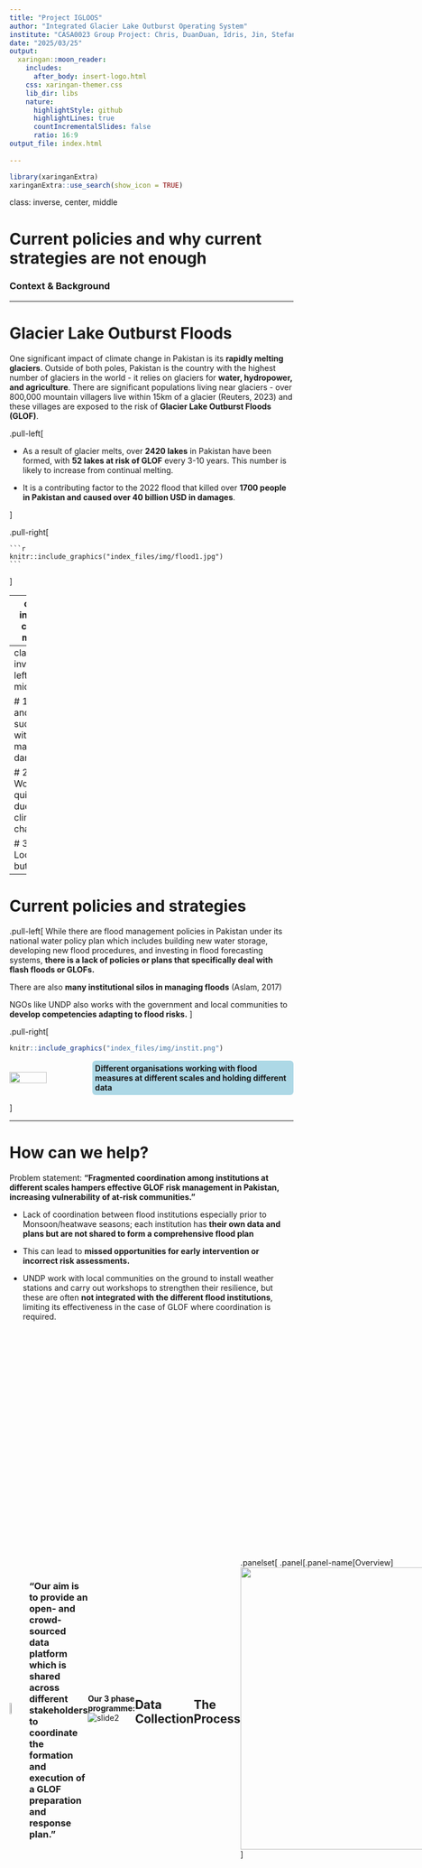 ```yaml
---
title: "Project IGLOOS"
author: "Integrated Glacier Lake Outburst Operating System"
institute: "CASA0023 Group Project: Chris, DuanDuan, Idris, Jin, Stefan"
date: "2025/03/25"
output:
  xaringan::moon_reader:
    includes:
      after_body: insert-logo.html
    css: xaringan-themer.css
    lib_dir: libs
    nature:
      highlightStyle: github
      highlightLines: true
      countIncrementalSlides: false
      ratio: 16:9
output_file: index.html
  
---
```

```r
library(xaringanExtra)
xaringanExtra::use_search(show_icon = TRUE)
```
class: inverse, center, middle

# Current policies and why current strategies are not enough 

### Context & Background

---

# Glacier Lake Outburst Floods

One significant impact of climate change in Pakistan is its **rapidly melting glaciers**. Outside of both poles, Pakistan is the country with the highest number of glaciers in the world - it relies on glaciers for **water, hydropower, and agriculture**. There are significant populations living near glaciers - over 800,000 mountain villagers live within 15km of a glacier (Reuters, 2023) and these villages are exposed to the risk of **Glacier Lake Outburst Floods (GLOF)**. 

.pull-left[

- As a result of glacier melts, over **2420 lakes** in Pakistan have been formed, with **52 lakes at risk of GLOF** every 3-10 years. This number is likely to increase from continual melting.

- It is a contributing factor to the 2022 flood that killed over **1700 people in Pakistan and caused over 40 billion USD in damages**. 

]

.pull-right[

    ```r
    knitr::include_graphics("index_files/img/flood1.jpg")
    ```
]

---
class: inverse, center, middle

# Why Glacier Lake Outburst Floods? 


---
class: inverse, left, middle

# 1. Fast and sudden with massive damages 

# 2. Worsening quickly due to climate change 

# 3. Localised but deadly 

---

# Current policies and strategies 

.pull-left[
While there are flood management policies in Pakistan under its national water policy plan which includes building new water storage, developing new flood procedures, and investing in flood forecasting systems, **there is a lack of policies or plans that specifically deal with flash floods or GLOFs.**

There are also **many institutional silos in managing floods** (Aslam, 2017)

NGOs like UNDP also works with the government and local communities to **develop competencies adapting to flood risks.** 
]

.pull-right[
```r
knitr::include_graphics("index_files/img/instit.png")
```
<div style="display: flex; align-items: center;">
  <img src="index_files/img/app.jpg" style="width: 50%; margin-right: 15px;" />
  <p style="margin: 0; font-weight: bold; background-color: lightblue; padding: 5px; border-radius: 6px">Different organisations working with flood measures at different scales and holding different data</p>
</div>
]

---

# How can we help? 

Problem statement: **"Fragmented coordination among institutions at different scales hampers effective GLOF risk management in Pakistan, increasing vulnerability of at-risk communities."**  

- Lack of coordination between flood institutions especially prior to Monsoon/heatwave seasons; each institution has **their own data and plans but are not shared to form a comprehensive flood plan** 

- This can lead to **missed opportunities for early intervention or incorrect risk assessments.**

- UNDP work with local communities on the ground to install weather stations and carry out workshops to strengthen their resilience, but these are often **not integrated with the different flood institutions**, limiting its effectiveness in the case of GLOF where coordination is required.

<div style="display: flex; align-items: center;">
  <img src="index_files/img/logo3.png" style="width: 17.5%; margin-right: 15px;" />

<div class="pull-right" style="width: 80%;">
  <h3>"Our aim is to provide an open- and crowd-sourced data platform which is shared across different stakeholders to coordinate the formation and execution of a GLOF preparation and response plan."</h3>
</div>

---
class: inverse, center, middle

# Methodology  

### Data pipeline, outputs, and operational applications

---
class: center

## Remote Sensing Solutions
---- 
**Our 3 phase programme:** 
![slide2](index_files/img/2.jpg)

---

## Data Collection

```r
library(tidyverse)
library(kableExtra)
data_sources <- read_csv("index_files/img/data_sources.csv", show_col_types = FALSE)

kable_out <- kable(data_sources, "html", escape = FALSE, align = 'l') %>%
kable_styling(bootstrap_options = c("bordered", "condensed"))
kable_out
# Print the table

```

---

## The Process

```r
xaringanExtra::use_panelset()
```

.panelset[
.panel[.panel-name[Overview]
<img src="index_files/img/3.jpg"
     width="1000px" height="500"
     style="position:center; right:10px; top:130px;">
]

.panel[.panel-name[Glacier Identification]
.pull-left[
Glacier mass changes drastically throughout the year, so we  calculate seasonal averages of Landsat images.
- Employ digital elevation model to **differentiate terrain shadows from glaciers.** 

- Implement **region-specific** Normalised Difference Water Index and Normalised Difference Snow Index to identify glacier lakes. 

- Apply a region-specific Random forest classification model, using NDWI and NDSI, to ensure rivers, non-glacial lakes are not misclassified as glacier lakes.

- Set up **auto-updates** for the inventory.
]
.pull-right[
![looking](index_files/img/look.jpg)
]
]

.panel[.panel-name[Hazard Index]
.pull-left[
Our GLOF Hazard Index (0-1) considers:
- **Slope angles using digital elevation models.**
  - Rock and avalanche impact into a lake is more likely from any slope >30° (Fischer et al., 2012).
  - Downstream, if >50% of  slope pixels are below the 35° typical angle of repose, the dam is considered unstable (Allen et al., 2019). 
- **Lake area using polygon calculation.**  
  - Used as a proxy for lake volume and depth.
- **Watershed area upstream.**
  - Larger watershed area increases the risk of runoff (Allen et al., 2016).
]
.pull-right[
![pic2](index_files/img/bell.jpg)
]
]

.panel[.panel-name[Danger Index]
.pull-left[
The GLOF Danger Index (0-1) quantifies the potential for loss of life, livelihood and infrastructure:
- LULC and OSM data to identify **man-made structures and communities**
  - Create a binary categorisation of each pixel for presence of infrastructure.
- Modified single-flow model (MSF) for each lake to **determine impacted areas from GLOF event.**
  - Uses digital elevation models to simulate flooding and predict how outburst waters would travel downstream.
  - This model identifies the **precise villages, roads, and agricultural land in the flood’s path, ensuring targeted risk mapping.**
]
.pull-right[
![pic](index_files/img/danger.jpg)
]
]

.panel[.panel-name[Validation]
.pull-left[

Validating our model is key to providing our partners with data they can rely on. 

Community feedback:
- We conduct validation workshops with a range of communities to **ground-truth our data.** 
  - This is especially useful for identifying informal settlements

Validation against previous GLOF events:
- We check our **model rankings against real events that have taken place**, so we can be confident in our predictions of the future.

]
.pull-right[
![pic](index_files/img/check.jpg)
]
]
]

---

## The Product

.pull-left[

A Google Earth Engine-based dashboard for real-time risk visualisation. Key features include:
- An overlay of our GLOF-HI ™  and GLOF-DI ™ scores with **settlement, population and critical infrastructure data.**

- Early warning notifications:
  - **Seasonal updates to flag lakes transitioning to higher risk categories.**
  - Infrastructure alerts for improved preparedness strategies. 
  
- Free and public access:
  - Agencies and communities can access the dashboard via web or mobile, ensuring **transparency and preparedness.**

]

.pull-right[
<p style="font-size:13px;">UNOSAT S-1 Dashboard. Source: <a href=" https://unitar.org/about/news-stories/news/unosat-flood-ai-dashboards-nepal-creation-one-stop-shop-real-time-evidence-based-decision-making" target="_blank">UNITAR</a></p>

![pic](index_files/img/dash.jpg)
]


---
## Limitations

We are transparent about the challenges we may face.

As our strategy aims to bridge gaps across various agencies, we plan to employ a Unified Training Program, to:
- Teach agencies to interpret the dashboard and integrate it into a centralised disaster response workflow.
- Highlight the importance of of standardised data workflows to reducing redundancy

Conflict zones and physical access:
- Physical access limits in the Kashmir region limit ground truthing data.
- To mitigate this, we employ remote engagement with partner organizations. 


Language and coordination barriers:
- The region is home to diverse communities and languages, complicating outreach.
- We therefore hire local interpreters and leverage partner networks to bridge communication gaps.  

---

